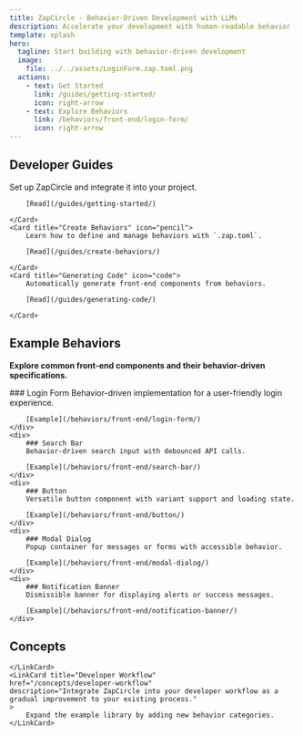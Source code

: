 ```yaml
---
title: ZapCircle - Behavior-Driven Development with LLMs
description: Accelerate your development with human-readable behavior
template: splash
hero:
  tagline: Start building with behavior-driven development
  image:
    file: ../../assets/LoginForm.zap.toml.png
  actions:
    - text: Get Started
      link: /guides/getting-started/
      icon: right-arrow
    - text: Explore Behaviors
      link: /behaviors/front-end/login-form/
      icon: right-arrow
---
```



## Developer Guides

<CardGrid stagger>
	<Card title="Getting Started" icon="rocket">
		Set up ZapCircle and integrate it into your project.

		[Read](/guides/getting-started/)

	</Card>
	<Card title="Create Behaviors" icon="pencil">
		Learn how to define and manage behaviors with `.zap.toml`.

		[Read](/guides/create-behaviors/)

	</Card>
	<Card title="Generating Code" icon="code">
		Automatically generate front-end components from behaviors.

		[Read](/guides/generating-code/)

	</Card>
</CardGrid>

## Example Behaviors

**Explore common front-end components and their behavior-driven specifications.**

<style>
{`
.behavior-grid {
	display: grid;
	grid-template-columns: repeat(auto-fit, minmax(200px, 1fr));
	gap: 1.5rem;
	padding: 1rem 0;
}
.behavior-grid div {
	padding: 1rem;
	border: 1px solid #e0e0e0;
	border-radius: 8px;
	background-color: #f9f9f9;
}
.behavior-grid div a {
	color: #0078d4;
	text-decoration: none;
}
`}
</style>

<div class="behavior-grid">
	<div>
		### Login Form
		Behavior-driven implementation for a user-friendly login experience.

		[Example](/behaviors/front-end/login-form/)
	</div>
	<div>
		### Search Bar
		Behavior-driven search input with debounced API calls.

		[Example](/behaviors/front-end/search-bar/)
	</div>
	<div>
		### Button
		Versatile button component with variant support and loading state.

		[Example](/behaviors/front-end/button/)
	</div>
	<div>
		### Modal Dialog
		Popup container for messages or forms with accessible behavior.

		[Example](/behaviors/front-end/modal-dialog/)
	</div>
	<div>
		### Notification Banner
		Dismissible banner for displaying alerts or success messages.

		[Example](/behaviors/front-end/notification-banner/)
	</div>
</div>

## Concepts

<CardGrid stagger>
	<LinkCard title="Behavior-Driven Development (BDD)" 
	href="/concepts/behavior-driven-development"
	description="Learn how Behavior-Driven Development works in 2025 with ZapCircle and LLM-powered code generation.">
		
	</LinkCard>
	<LinkCard title="Developer Workflow"
	href="/concepts/developer-workflow"
	description="Integrate ZapCircle into your developer workflow as a gradual improvement to your existing process."
	>
		Expand the example library by adding new behavior categories.
	</LinkCard>
</CardGrid>
